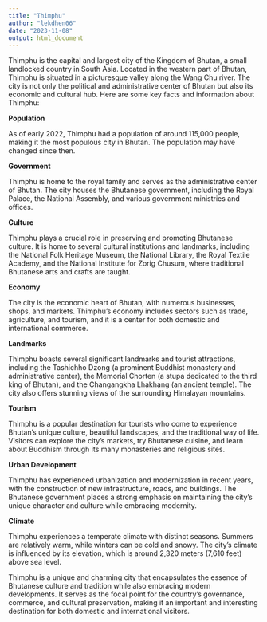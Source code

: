 ```yaml
---
title: "Thimphu"
author: "lekdhen06"
date: "2023-11-08"
output: html_document
---
```


Thimphu is the capital and largest city of the Kingdom of Bhutan, a small landlocked country in South Asia. Located in the western part of Bhutan, Thimphu is situated in a picturesque valley along the Wang Chu river. The city is not only the political and administrative center of Bhutan but also its economic and cultural hub.
Here are some key facts and information about Thimphu:


**Population**

As of early 2022, Thimphu had a population of around 115,000 people, making it the most populous city in Bhutan. The population may have changed since then.


**Government**

Thimphu is home to the royal family and serves as the administrative center of Bhutan. The city houses the Bhutanese government, including the Royal Palace, the National Assembly, and various government ministries and offices.


**Culture**

Thimphu plays a crucial role in preserving and promoting Bhutanese culture. It is home to several cultural institutions and landmarks, including the National Folk Heritage Museum, the National Library, the Royal Textile Academy, and the National Institute for Zorig Chusum, where traditional Bhutanese arts and crafts are taught.


**Economy**

The city is the economic heart of Bhutan, with numerous businesses, shops, and markets. Thimphu's economy includes sectors such as trade, agriculture, and tourism, and it is a center for both domestic and international commerce.


**Landmarks**

Thimphu boasts several significant landmarks and tourist attractions, including the Tashichho Dzong (a prominent Buddhist monastery and administrative center), the Memorial Chorten (a stupa dedicated to the third king of Bhutan), and the Changangkha Lhakhang (an ancient temple). The city also offers stunning views of the surrounding Himalayan mountains.


**Tourism**

Thimphu is a popular destination for tourists who come to experience Bhutan's unique culture, beautiful landscapes, and the traditional way of life. Visitors can explore the city's markets, try Bhutanese cuisine, and learn about Buddhism through its many monasteries and religious sites.


**Urban Development**

Thimphu has experienced urbanization and modernization in recent years, with the construction of new infrastructure, roads, and buildings. The Bhutanese government places a strong emphasis on maintaining the city's unique character and culture while embracing modernity.


**Climate**

Thimphu experiences a temperate climate with distinct seasons. Summers are relatively warm, while winters can be cold and snowy. The city's climate is influenced by its elevation, which is around 2,320 meters (7,610 feet) above sea level.


Thimphu is a unique and charming city that encapsulates the essence of Bhutanese culture and tradition while also embracing modern developments. It serves as the focal point for the country's governance, commerce, and cultural preservation, making it an important and interesting destination for both domestic and international visitors.
